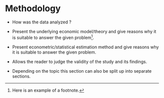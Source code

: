 # Methodology

* How was the data analyzed ?

* Present the underlying economic model/theory and give reasons why it is
  suitable to answer the given problem[^1].

* Present econometric/statistical estimation method and give reasons why it is
  suitable to answer the given problem.

* Allows the reader to judge the validity of the study and its findings.

* Depending on the topic this section can also be split up into separate
  sections.

[^1]: Here is an example of a footnote.